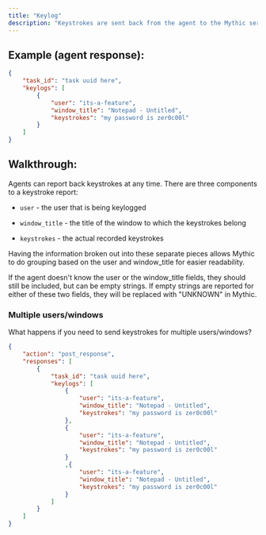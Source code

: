 ```yaml
---
title: "Keylog"
description: "Keystrokes are sent back from the agent to the Mythic server"
---
```



## Example (agent response):

```json
{
    "task_id": "task uuid here",
    "keylogs": [
        {
            "user": "its-a-feature",
            "window_title": "Notepad - Untitled",
            "keystrokes": "my password is zer0c00l"
        }
    ]
}
```

## Walkthrough:

Agents can report back keystrokes at any time. There are three components to a keystroke report:

* `user` - the user that is being keylogged

* `window_title` - the title of the window to which the keystrokes belong

* `keystrokes` - the actual recorded keystrokes

Having the information broken out into these separate pieces allows Mythic to do grouping based on the user and window\_title for easier readability.

If the agent doesn't know the user or the window\_title fields, they should still be included, but can be empty strings. If empty strings are reported for either of these two fields, they will be replaced with "UNKNOWN" in Mythic.

### Multiple users/windows

What happens if you need to send keystrokes for multiple users/windows?

```json
{
    "action": "post_response",
    "responses": [
        {
            "task_id": "task uuid here",
            "keylogs": [
                {
                    "user": "its-a-feature",
                    "window_title": "Notepad - Untitled",
                    "keystrokes": "my password is zer0c00l"
                },
                {
                    "user": "its-a-feature",
                    "window_title": "Notepad - Untitled",
                    "keystrokes": "my password is zer0c00l"
                }
                ,{
                    "user": "its-a-feature",
                    "window_title": "Notepad - Untitled",
                    "keystrokes": "my password is zer0c00l"
                }
            ]
        }
    ]
}
```

